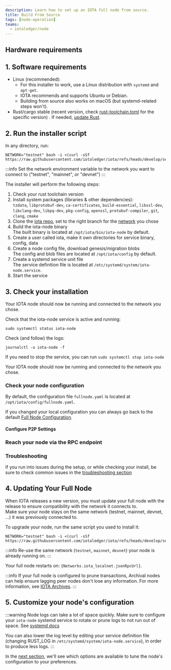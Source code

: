 ```yaml
---
description: Learn how to set up an IOTA full node from source.
title: Build From Source
tags: [node-operation]
teams:
  - iotaledger/node
---
```


<WarningAdvanced/>

## Hardware requirements

<FullnodeRequirements/>

## 1. Software requirements

- Linux (recommended):
  - For this installer to work, use a Linux distribution with `systemd` and `apt-get`.
  - IOTA recommends and supports Ubuntu or Debian.
  - Building from source also works on macOS (but systemd-related steps won't).
- Rust/cargo stable (recent version, check [rust-toolchain.toml](https://github.com/iotaledger/iota/blob/develop/rust-toolchain.toml) for the specific version) . If needed, [update Rust](https://www.rust-lang.org/tools/install).

<Ports/>

## 2. Run the installer script

In any directory, run:
```shell
NETWORK="testnet" bash -i <(curl -sSf https://raw.githubusercontent.com/iotaledger/iota/refs/heads/develop/setups/fullnode/systemd/setup.sh)
```

:::info
Set the network environment variable to the network you want to connect to ("testnet", "mainnet", or "devnet")
:::

The installer will perform the following steps:
1. Check your rust toolchain version
2. Install system packages (libraries & other dependencies):  
  `tzdata`, `libprotobuf-dev`, `ca-certificates`, `build-essential`, `libssl-dev`, `libclang-dev`, `libpq-dev`, `pkg-config`, `openssl`, `protobuf-compiler`, `git`, `clang`, `cmake`
3. Clone the [iota repo](https://github.com/iotaledger/iota), set to the right branch for the [network](../../developer/getting-started/connect.mdx#iota-networks) you chose
4. Build the iota-node binary  
  The built binary is located at `/opt/iota/bin/iota-node` by default.
5. Create a user called iota, make it own directories for service binary, config, data
6. Create a node config file, download genesis/migration blobs  
  The config and blob files are located at `/opt/iota/config` by default.
6. Create a systemd service unit file  
  The service definition file is located at `/etc/systemd/system/iota-node.service`.
7. Start the service

## 3. Check your installation

Your IOTA node should now be running and connected to the network you chose.

Check that the iota-node service is active and running:
```shell
sudo systemctl status iota-node
```

Check (and follow) the logs:
```shell
journalctl -u iota-node -f
```

If you need to stop the service, you can run `sudo systemctl stop iota-node`

Your IOTA node should now be running and connected to the network you chose.

### Check your node configuration

By default, the configuration file `fullnode.yaml` is located at  `/opt/iota/config/fullnode.yaml`.

If you changed your local configuration you can always go back to the default [Full Node Configuration](https://docs.iota.org/operator/full-node/configuration).

#### Configure P2P Settings

<FullnodeP2P />

### Reach your node via the RPC endpoint

<TryRpcEndpoint/>

### Troubleshooting

If you run into issues during the setup, or while checking your install, be sure to check common issues in the [troubleshooting section](./troubleshooting.mdx)

## 4. Updating Your Full Node

When IOTA releases a new version, you must update your full node with the release to ensure compatibility with the network it connects to.  
Make sure your node stays on the same network (testnet, mainnet, devnet, ...) it was previously connected to.

To upgrade your node, run the same script you used to install it:
```shell
NETWORK="testnet" bash -i <(curl -sSf https://raw.githubusercontent.com/iotaledger/iota/refs/heads/develop/setups/fullnode/systemd/setup.sh)
```

:::info
Re-use the same network (`testnet`, `mainnet`, `devnet`) your node is already running on.
:::

Your full node restarts on: <code>{Networks.iota_localnet.jsonRpcUrl}</code>.

:::info
If your full node is configured to prune transactions, Archival nodes can help ensure lagging peer nodes don't lose any information. For more information, see [IOTA Archives](../common/archives.mdx).
:::

## 5. Customize your node's configuration

:::warning
Node logs can take a lot of space quickly. Make sure to configure your `iota-node` systemd service to rotate or prune logs to not run out of space.
See [systemd docs](https://www.freedesktop.org/software/systemd/man/latest/journald.conf.html#SystemMaxUse=)

You can also lower the log level by editing your service definition file (changing RUST_LOG in `/etc/systemd/system/iota-node.service`), in order to produce less logs.
:::

In the [next section](./configuration.mdx), we'll see which options are available to tune the node's configuration to your preferences.

<Quiz questions={questions} />
